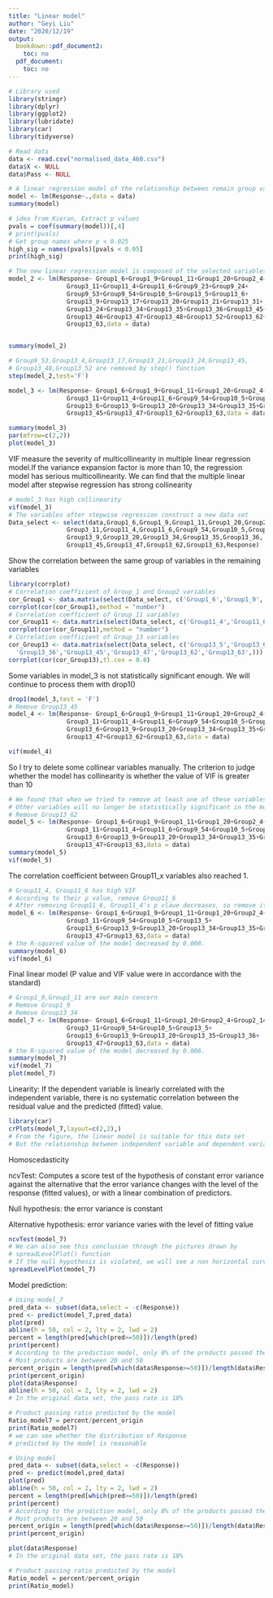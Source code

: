 ---
title: "Linear model"
author: "Geyi Liu"
date: "2020/12/19"
output:
  bookdown::pdf_document2:
    toc: no
  pdf_document:
    toc: no
---

```{r}
# Library used
library(stringr)
library(dplyr)
library(ggplot2)
library(lubridate)
library(car)
library(tidyverse)
```

```{r}
# Read data
data <- read.csv("normalised_data_460.csv")
data$X <- NULL 
data$Pass <- NULL 
```

```{r}
# A linear regression model of the relationship between remain group variables and Response was established
model <- lm(Response~.,data = data)
summary(model)
```

```{r}
# idea from Kieran, Extract p values
pvals = coef(summary(model))[,4]
# print(pvals)
# Get group names where p < 0.025
high_sig = names(pvals)[pvals < 0.05]
print(high_sig)
```

```{r,include=FALSE}
# The new linear regression model is composed of the selected variables
model_2 <- lm(Response~ Group1_6+Group1_9+Group1_11+Group1_20+Group2_4+Group2_14+
                Group3_11+Group11_4+Group11_6+Group9_23+Group9_24+
                Group9_53+Group9_54+Group10_5+Group13_5+Group13_6+
                Group13_9+Group13_17+Group13_20+Group13_21+Group13_31+
                Group13_24+Group13_34+Group13_35+Group13_36+Group13_45+
                Group13_46+Group13_47+Group13_48+Group13_52+Group13_62+
                Group13_63,data = data)


summary(model_2)
```

```{r}
# Group9_53,Group13_4,Group13_17,Group13_21,Group13_24,Group13_45,
# Group13_48,Group13_52 are removed by step() function
step(model_2,test='F')
```

```{r}
model_3 <- lm(Response~ Group1_6+Group1_9+Group1_11+Group1_20+Group2_4+Group2_14+
                Group3_11+Group11_4+Group11_6+Group9_54+Group10_5+Group13_5+
                Group13_6+Group13_9+Group13_20+Group13_34+Group13_35+Group13_36+
                Group13_45+Group13_47+Group13_62+Group13_63,data = data)

summary(model_3)
par(mfrow=c(2,2))
plot(model_3)
```

VIF measure the severity of multicollinearity in multiple linear regression model.If the variance expansion factor is more than 10, the regression model has serious multicollinearity. We can find that the multiple linear model after stepwise regression has strong collinearity
```{r}
# model_3 has high collinearity
vif(model_3)
# The variables after stepwise regression construct a new data set
Data_select <- select(data,Group1_6,Group1_9,Group1_11,Group1_20,Group2_4,Group2_14,
                Group3_11,Group11_4,Group11_6,Group9_54,Group10_5,Group13_5,Group13_6,
                Group13_9,Group13_20,Group13_34,Group13_35,Group13_36,
                Group13_45,Group13_47,Group13_62,Group13_63,Response)

```
Show the correlation between the same group of variables in the remaining variables
```{r}
library(corrplot)
# Correlation coefficient of Group_1 and Group2 variables
cor_Group1 <- data.matrix(select(Data_select, c('Group1_6','Group1_9','Group1_11','Group1_20','Group2_4','Group2_14')))
corrplot(cor(cor_Group1),method = "number")
# Correlation coefficient of Group_11 variables
cor_Group11 <- data.matrix(select(Data_select, c('Group11_4','Group11_6')))
corrplot(cor(cor_Group11),method = "number")
# Correlation coefficient of Group_13 variables
cor_Group13 <- data.matrix(select(Data_select, c('Group13_5','Group13_6','Group13_9','Group13_20','Group13_34','Group13_35',
  'Group13_36','Group13_45','Group13_47','Group13_62','Group13_63',)))
corrplot(cor(cor_Group13),tl.cex = 0.8)
```

Some variables in model_3 is not statistically significant enough. We will continue to process them with drop1()
```{r}
drop1(model_3,test = 'F')
# Remove Group13_45
model_4 <- lm(Response~ Group1_6+Group1_9+Group1_11+Group1_20+Group2_4+Group2_14+
                Group3_11+Group11_4+Group11_6+Group9_54+Group10_5+Group13_5+
                Group13_6+Group13_9+Group13_20+Group13_34+Group13_35+Group13_36+
                Group13_47+Group13_62+Group13_63,data = data)
```

```{r}
vif(model_4)
```

So I try to delete some collinear variables manually. The criterion to judge whether the model has collinearity is whether the value of VIF is greater than 10
```{r}
# We found that when we tried to remove at least one of these variables,
# Other variables will no longer be statistically significant in the model
# Remove Group13_62
model_5 <- lm(Response~ Group1_6+Group1_9+Group1_11+Group1_20+Group2_4+Group2_14+
                Group3_11+Group11_4+Group11_6+Group9_54+Group10_5+Group13_5+
                Group13_6+Group13_9+Group13_20+Group13_34+Group13_35+Group13_36+
                Group13_47+Group13_63,data = data)
summary(model_5)
vif(model_5)
```


The correlation coefficient between Group11_x variables also reached 1.
```{r}
# Group11_4, Group11_6 has high VIF
# According to their p value, remove Group11_6
# After removing Group11_6, Group11_4's p vlaue decreases, so remove it too
model_6 <- lm(Response~ Group1_6+Group1_9+Group1_11+Group1_20+Group2_4+Group2_14+
                Group3_11+Group9_54+Group10_5+Group13_5+
                Group13_6+Group13_9+Group13_20+Group13_34+Group13_35+Group13_36+
                Group13_47+Group13_63,data = data)
# the R-squared value of the model decreased by 0.008. 
summary(model_6)
vif(model_6)
```


Final linear model (P value and VIF value were in accordance with the standard)
```{r}
# Group1_9,Group1_11 are our main concern
# Remove Group1_9
# Remove Group13_34
model_7 <- lm(Response~ Group1_6+Group1_11+Group1_20+Group2_4+Group2_14+
                Group3_11+Group9_54+Group10_5+Group13_5+
                Group13_6+Group13_9+Group13_20+Group13_35+Group13_36+
                Group13_47+Group13_63,data = data)
# the R-squared value of the model decreased by 0.006. 
summary(model_7)
vif(model_7)
plot(model_7)
```



Linearity:
If the dependent variable is linearly correlated with the independent variable, there is no systematic correlation between the residual value and the predicted (fitted) value.
```{r}
library(car)
crPlots(model_7,layout=c(2,2),)
# From the figure, the linear model is suitable for this data set
# But the relationship between independent variable and dependent variable in the Group9_54 is not linear, so we can try to transform it.
```


Homoscedasticity

ncvTest: Computes a score test of the hypothesis of constant error variance against the alternative that the error variance changes with the level of the response (fitted values), or with a linear combination of predictors.

Null hypothesis: the error variance is constant

Alternative hypothesis: error variance varies with the level of fitting value
```{r}
ncvTest(model_7)
# We can also see this conclusion through the pictures drawn by 
# spreadLevelPlot() function
# If the null hypothesis is violated, we will see a non horizontal curve
spreadLevelPlot(model_7)
```



Model prediction: 
```{r}
# Using model_7
pred_data <- subset(data,select = -c(Response))
pred <- predict(model_7,pred_data)
plot(pred)
abline(h = 50, col = 2, lty = 2, lwd = 2)
percent = length(pred[which(pred>=50)])/length(pred)
print(percent)
# According to the prediction model, only 8% of the products passed the test
# Most products are between 20 and 50
percent_origin = length(pred[which(data$Response>=50)])/length(data$Response)
print(percent_origin)
plot(data$Response)
abline(h = 50, col = 2, lty = 2, lwd = 2)
# In the original data set, the pass rate is 18%

# Product passing ratio predicted by the model
Ratio_model7 = percent/percent_origin
print(Ratio_model7)
# we can see whether the distribution of Response 
# predicted by the model is reasonable
```

```{r}
# Using model
pred_data <- subset(data,select = -c(Response))
pred <- predict(model,pred_data)
plot(pred)
abline(h = 50, col = 2, lty = 2, lwd = 2)
percent = length(pred[which(pred>=50)])/length(pred)
print(percent)
# According to the prediction model, only 8% of the products passed the test
# Most products are between 20 and 50
percent_origin = length(pred[which(data$Response>=50)])/length(data$Response)
print(percent_origin)

plot(data$Response)
# In the original data set, the pass rate is 18%

# Product passing ratio predicted by the model
Ratio_model = percent/percent_origin
print(Ratio_model)
```


